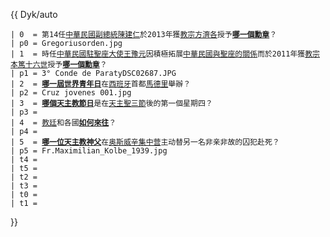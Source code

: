{{ Dyk/auto
 | 0  = 第14任[[中華民國副總統|中華民國副總統]][[陳建仁|陳建仁]]於2013年獲[[教宗方濟各|教宗方濟各]]授予'''[[聖大額我略教宗騎士團勳章|哪一個勳章]]'''？ 
 | p0 = Gregoriusorden.jpg
 | 1  = 時任[[中華民國駐教廷大使列表|中華民國駐聖座大使]][[王豫元|王豫元]]因積極拓展[[中華民國－聖座關係|中華民國與聖座的關係]]而於2011年獲[[教宗本篤十六世|教宗本篤十六世]]授予'''[[教宗庇護九世騎士團勳章|哪一個勳章]]'''？
 | p1 = 3° Conde de ParatyDSC02687.JPG
 | 2  = '''[[2011年世界青年日|哪一屆世界青年日]]'''在[[西班牙|西班牙]]首都[[馬德里|馬德里]]舉辦？<!--2011年9月-->
 | p2 = Cruz jovenes 001.jpg
 | 3  = [[基督聖體聖血節|'''哪個天主教節日''']]是在[[天主聖三節|天主聖三節]]後的第一個星期四？<!--2011年9月-->
 | p3 = 
 | 4  = [[教廷|教廷]]和各國[[聖座外交|'''如何來往''']]？<!--2011年9月-->
 | p4 = 
 | 5  = '''[[马希连·国柏|哪一位天主教神父]]'''在[[奥斯威辛集中营|奥斯威辛集中营]]主动替另一名非亲非故的囚犯赴死？
 | p5 = Fr.Maximilian_Kolbe_1939.jpg
 | t4 = 
 | t5 = 
 | t2 = 
 | t3 = 
 | t0 = 
 | t1 =
}}